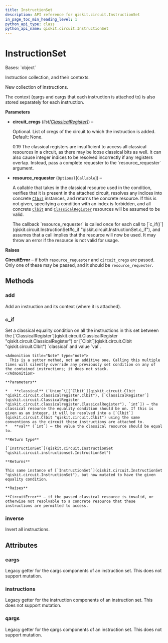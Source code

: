 ```yaml
---
title: InstructionSet
description: API reference for qiskit.circuit.InstructionSet
in_page_toc_min_heading_level: 1
python_api_type: class
python_api_name: qiskit.circuit.InstructionSet
---
```


# InstructionSet

<Class id="qiskit.circuit.InstructionSet" isDedicatedPage={true} github="https://github.com/qiskit/qiskit/tree/stable/0.21/qiskit/circuit/instructionset.py" signature="InstructionSet(circuit_cregs=None, *, resource_requester=None)">
  Bases: `object`

  Instruction collection, and their contexts.

  New collection of instructions.

  The context (qargs and cargs that each instruction is attached to) is also stored separately for each instruction.

  **Parameters**

  *   **circuit\_cregs** (*list\[*[*ClassicalRegister*](qiskit.circuit.ClassicalRegister "qiskit.circuit.ClassicalRegister")*]*) –

      Optional. List of cregs of the circuit to which the instruction is added. Default: None.

        <Admonition title="Deprecated since version qiskit-terra" type="danger">
          0.19 The classical registers are insufficient to access all classical resources in a circuit, as there may be loose classical bits as well. It can also cause integer indices to be resolved incorrectly if any registers overlap. Instead, pass a complete requester to the `resource_requester` argument.
        </Admonition>

  *   **resource\_requester** (`Optional`\[`Callable`]) –

      A callable that takes in the classical resource used in the condition, verifies that it is present in the attached circuit, resolves any indices into concrete [`Clbit`](qiskit.circuit.Clbit "qiskit.circuit.Clbit") instances, and returns the concrete resource. If this is not given, specifying a condition with an index is forbidden, and all concrete [`Clbit`](qiskit.circuit.Clbit "qiskit.circuit.Clbit") and [`ClassicalRegister`](qiskit.circuit.ClassicalRegister "qiskit.circuit.ClassicalRegister") resources will be assumed to be valid.

        <Admonition title="Note" type="note">
          The callback `resource_requester` is called once for each call to [`c_if()`](qiskit.circuit.InstructionSet#c_if "qiskit.circuit.InstructionSet.c_if"), and assumes that a call implies that the resource will now be used. It may throw an error if the resource is not valid for usage.
        </Admonition>

  **Raises**

  **CircuitError** – if both `resource_requester` and `circuit_cregs` are passed. Only one of these may be passed, and it should be `resource_requester`.

  ## Methods

  ### add

  <Function id="qiskit.circuit.InstructionSet.add" name="add" signature="InstructionSet.add(instruction, qargs=None, cargs=None)">
    Add an instruction and its context (where it is attached).
  </Function>

  ### c\_if

  <Function id="qiskit.circuit.InstructionSet.c_if" name="c_if" signature="InstructionSet.c_if(classical, val)">
    Set a classical equality condition on all the instructions in this set between the [`ClassicalRegister`](qiskit.circuit.ClassicalRegister "qiskit.circuit.ClassicalRegister") or [`Clbit`](qiskit.circuit.Clbit "qiskit.circuit.Clbit") `classical` and value `val`.

    <Admonition title="Note" type="note">
      This is a setter method, not an additive one. Calling this multiple times will silently override any previously set condition on any of the contained instructions; it does not stack.
    </Admonition>

    **Parameters**

    *   **classical** (`Union`\[[`Clbit`](qiskit.circuit.Clbit "qiskit.circuit.classicalregister.Clbit"), [`ClassicalRegister`](qiskit.circuit.ClassicalRegister "qiskit.circuit.classicalregister.ClassicalRegister"), `int`]) – the classical resource the equality condition should be on. If this is given as an integer, it will be resolved into a [`Clbit`](qiskit.circuit.Clbit "qiskit.circuit.Clbit") using the same conventions as the circuit these instructions are attached to.
    *   **val** (`int`) – the value the classical resource should be equal to.

    **Return type**

    [`InstructionSet`](qiskit.circuit.InstructionSet "qiskit.circuit.instructionset.InstructionSet")

    **Returns**

    This same instance of [`InstructionSet`](qiskit.circuit.InstructionSet "qiskit.circuit.InstructionSet"), but now mutated to have the given equality condition.

    **Raises**

    **CircuitError** – if the passed classical resource is invalid, or otherwise not resolvable to a concrete resource that these instructions are permitted to access.
  </Function>

  ### inverse

  <Function id="qiskit.circuit.InstructionSet.inverse" name="inverse" signature="InstructionSet.inverse()">
    Invert all instructions.
  </Function>

  ## Attributes

  ### cargs

  <Attribute id="qiskit.circuit.InstructionSet.cargs" name="cargs">
    Legacy getter for the cargs components of an instruction set. This does not support mutation.
  </Attribute>

  ### instructions

  <Attribute id="qiskit.circuit.InstructionSet.instructions" name="instructions">
    Legacy getter for the instruction components of an instruction set. This does not support mutation.
  </Attribute>

  ### qargs

  <Attribute id="qiskit.circuit.InstructionSet.qargs" name="qargs">
    Legacy getter for the qargs components of an instruction set. This does not support mutation.
  </Attribute>
</Class>

